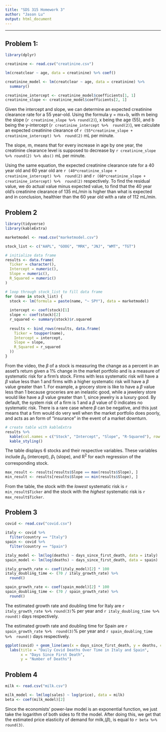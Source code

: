 ```yaml
---
title: "SDS 315 Homework 3"
author: "Jason Lu"
output: html_document
---
```


***

## **Problem 1:**

```r
library(dplyr)

creatinine <- read.csv("creatinine.csv")

lm(creatclear ~ age, data = creatinine) %>% coef()

creatinine_model <- lm(creatclear ~ age, data = creatinine) %>% 
  summary()

creatinine_intercept <- creatinine_model$coefficients[1, 1]
creatinine_slope <- creatinine_model$coefficients[2, 1]
```

Given the intercept and slope, we can determine an expected creatinine clearance
rate for a 55 year-old. Using the formula y = mx+b, with m being the slope
(`r creatinine_slope %>% round(2)`), x being the age (55), and b being the y-intercept
(`r creatinine_intercept %>%  round(2)`), we calculate an expected creatinine clearance of
`r (55*creatinine_slope + creatinine_intercept) %>%  round(2)` mL per minute.

The slope, m, means that for every increase in age by one year, the creatinine 
clearance level is supposed to decrease by 
`r creatinine_slope %>% round(2) %>% abs()` mL per minute.

Using the same equation, the expected creatinine clearance rate for a 40 year old
and 60 year old are `r (40*creatinine_slope + creatinine_intercept) %>%  round(2)` 
and `r (60*creatinine_slope + creatinine_intercept) %>%  round(2)` respectively.
To find the residual value, we do actual value minus expected value, to find that
the 40 year old's creatinine clearance of 135 mL/min is higher than what is expected
and in conclusion, healthier than the 60 year old with a rate of 112 mL/min.

## **Problem 2**
```r
library(tidyverse)
library(kableExtra)

marketmodel <- read.csv("marketmodel.csv")

stock_list <- c("AAPL", "GOOG", "MRK", "JNJ", "WMT", "TGT")

# initialize data frame
results <- data.frame(
  Ticker = character(),
  Intercept = numeric(),
  Slope = numeric(),
  R_Squared = numeric()
)

# loop through stock_list to fill data frame
for (name in stock_list) {
  stock <- lm(formula = paste(name, "~ SPY"), data = marketmodel)
  
  intercept <- coef(stock)[1]
  slope <- coef(stock)[2]
  r_squared <- summary(stock)$r.squared
  
  results <- bind_rows(results, data.frame(
    Ticker = toupper(name),
    Intercept = intercept,
    Slope = slope,
    R_Squared = r_squared
  ))
}
```
From the video, the $\beta$ of a stock is measuring the change as a percent in 
an asset's return given a 1% change in the market portfolio and is a measure of 
systematic risk for a firm's stock. Firms with less systematic risk will have a 
$\beta$ value less than 1 and firms with a higher systematic risk will have a 
$\beta$ value greater than 1. For example, a grocery store is like to have a 
$\beta$ value less than 1 because groceries are an inelastic good, while a
jewelery store would like have a $\beta$ value greater than 1, since jewelry
is a luxury good. By default, the system risk of a firm is 1 and a $\beta$ value 
of 0 indicates no systematic risk. There is a rare case where $\beta$ can be 
negative, and this just means that a firm would do very well when the market portfolio
does poorly, and acts as an form of "insurance" in the event of a market downturn.

```r
# create table with kableExtra
results %>% 
  kable(col.names = c("Stock", "Intercept", "Slope", "R-Squared"), row.names = FALSE) %>% 
  kable_styling()
```

The table displays 6 stocks and their respective variables. These variables include
$\beta_0$ (intercept), $\beta_1$ (slope), and R^2^ for each regression of the 
corresponding stock.

```r
max_result <- results[results$Slope == max(results$Slope), ]
min_result <- results[results$Slope == min(results$Slope), ]
```
From the table, the stock with the *lowest* systematic risk is `r min_result$Ticker` 
and the stock with the *highest* systematic risk is `r max_result$Ticker`.

## **Problem 3**
```r
covid <- read.csv("covid.csv")

italy <- covid %>% 
  filter(country == "Italy")
spain <- covid %>%
  filter(country == "Spain")

italy_model <- lm(log(deaths) ~ days_since_first_death, data = italy)
spain_model <- lm(log(deaths) ~ days_since_first_death, data = spain)

italy_growth_rate <- coef(italy_model)[2] * 100
italy_doubling_time <- (70 / italy_growth_rate) %>% 
  round()

spain_growth_rate <- coef(spain_model)[2] * 100
spain_doubling_time <- (70 / spain_growth_rate) %>% 
  round()
```
The estimated growth rate and doubling time for Italy are 
`r italy_growth_rate %>% round(3)`% per year and `r italy_doubling_time %>%  round()` 
days respectively.

The estimated growth rate and doubling time for Spain are 
`r spain_growth_rate %>%  round(3)`% per year and `r spain_doubling_time %>%  round()` 
days respectively.

```r
ggplot(covid) + geom_line(aes(x = days_since_first_death, y = deaths, col = country)) +
  labs(title = "Daily Covid Deaths Over Time in Italy and Spain",
       x = "Days Since First Death",
       y = "Number of Deaths")
```

## **Problem 4**
```r
milk <- read.csv("milk.csv")

milk_model <- lm(log(sales) ~ log(price), data = milk)
beta <- coef(milk_model)[2]
```

Since the economists' power-law model is an exponential function, we just take the
logarithm of both sides to fit the model. After doing this, we get that the
estimated price elasticity of demand for milk,($\beta$), is equal to 
`r beta %>% round(3)`.












